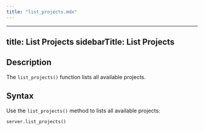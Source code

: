 ```yaml
---
title: "list_projects.mdx"
---
```


---
title: List Projects
sidebarTitle: List Projects
---

## Description

The `list_projects()` function lists all available projects.

## Syntax

Use the `list_projects()` method to lists all available projects:

```python
server.list_projects()
```
